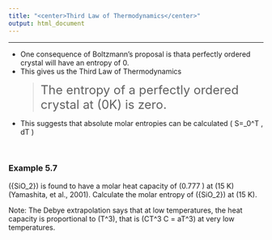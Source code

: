 ```yaml
---
title: "<center>Third Law of Thermodynamics</center>"
output: html_document
---
```


---

<ul>
<li>One consequence of Boltzmann's proposal is thata perfectly ordered crystal will have an entropy of 0.</li>
<li>This gives us the <bold>Third Law of Thermodynamics</bold>
<blockquote><font size="5">The entropy of a perfectly ordered crystal at \(0K\) is zero.</font></blockquote>
</li>
<li>This suggests that absolute molar entropies can be calculated \( S=\int_0^T \frac{C}{T}\, dT \)</li>
</ul>

$\;$

::: {.whitebox data-latex=""}
<h3>Example 5.7</h3>

<p>\({SiO_2}\) is found to have a molar heat capacity of \(0.777 \frac{J}{mol\,K}\) at \(15 K\) (Yamashita, et al., 2001). Calculate the molar entropy of \({SiO_2}\) at \(15 K\).</p>
<p>Note: The Debye extrapolation says that at low temperatures, the heat capacity is proportional to \(T^3\), that is \(C\propto T^3 \therefore C = aT^3\) at very low temperatures.</p>
:::